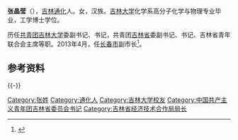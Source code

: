 '''张晶莹'''（{{bd|1971年|8月||catIdx=Z张}}），[[吉林|吉林]][[通化|通化]]人。女，汉族。[[吉林大学|吉林大学]]化学系高分子化学与物理专业毕业，工学博士学位。

历任[[中國共產主義青年團|共青团]][[吉林大学|吉林大学]]委副书记、书记，共青团[[吉林省|吉林省]]委副书记、书记、吉林省青年联合会主席等职。2013年4月，任[[长春市|长春市]]副市长<ref >{{cite web|url=http://district.ce.cn/newarea/sddy/201305/02/t20130502_24343224.shtml|language=|title=张晶莹任长春副市长 吴兰已调任辽源市委书记|publisher=中国经济网|date=|accessdate=2016-10-08|archive-date=2021-01-06|archive-url=https://web.archive.org/web/20210106172736/http://district.ce.cn/newarea/sddy/201305/02/t20130502_24343224.shtml}}</ref>。

== 参考资料 ==
{{reflist}}

{{-}}
{{start box}}
{{s-civ}}
{{s-before|[[谢忠岩|谢忠岩]]}}
{{s-title|[[中国共产主义青年团|中国共产主义青年团]]吉林省委书记|2011年2月—2013年4月}}
{{s-after|[[程龙|程　龙]]}}
{{end box}}

{{各省级行政区团委书记}}

{{中国人物小作品}}
{{DEFAULTSORT:Z张}}
[[Category:张姓|Category:张姓]]
[[Category:通化人|Category:通化人]]
[[Category:吉林大学校友|Category:吉林大学校友]]
[[Category:中国共产主义青年团吉林省委员会书记|Category:中国共产主义青年团吉林省委员会书记]]
[[Category:吉林省经济技术合作局局长|Category:吉林省经济技术合作局局长]]